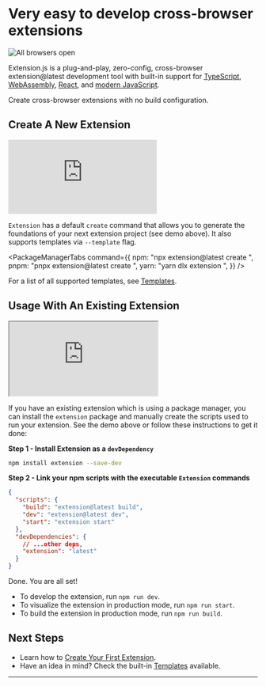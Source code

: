 
# Very easy to develop cross-browser extensions

![All browsers open](../../../assets/browser-all.png)

Extension.js is a plug-and-play, zero-config, cross-browser extension@latest development tool with built-in support for [TypeScript](/docs/guides/development/modern-javascript/typescript), [WebAssembly](/docs/guides/development/webassembly), [React](/docs/guides/development/modern-javascript/react), and [modern JavaScript](/docs/guides/development/modern-javascript/overview).

Create cross-browser extensions with no build configuration.

## Create A New Extension

<div
  style={{
    position: "relative",
    paddingBottom: "62.5%",
    height: 0,
  }}
>
  <iframe
    src="https://www.loom.com/embed/58e21900d693417db1e0e59c0a96c4b3?sid=80cf1003-7ed1-4f9d-a3fb-01c7876983ad"
    frameBorder="0"
    allowFullScreen
    style={{
      position: "absolute",
      top: 0,
      left: 0,
      width: "100%",
      height: "100%",
    }}
  ></iframe>
</div>

`Extension` has a default `create` command that allows you to generate the foundations of your next extension project (see demo above). It also supports templates via `--template` flag.

<PackageManagerTabs
  command={{
    npm: "npx extension@latest create <your-extension-name>",
    pnpm: "pnpx extension@latest create <your-extension-name>",
    yarn: "yarn dlx extension <your-extension-name>",
  }}
/>

For a list of all supported templates, see [Templates](/docs/getting-started/templates).

## Usage With An Existing Extension

<div style={{ position: "relative", paddingBottom: "62.5%", height: 0 }}>
  <iframe
    src="https://www.loom.com/embed/c7ae4fc7cdfc47c39334c7efe3175dd9?sid=035792a7-aec9-4f1a-852b-47ca7166a539"
    allowFullScreen
    style={{
      position: "absolute",
      top: 0,
      left: 0,
      width: "100%",
      height: "100%",
    }}
  ></iframe>
</div>

If you have an existing extension which is using a package manager, you can install the `extension` package and manually create the scripts used to run your extension. See the demo above or follow these instructions to get it done:

**Step 1 - Install Extension as a `devDependency`**

```sh
npm install extension --save-dev
```

**Step 2 - Link your npm scripts with the executable `Extension` commands**

```json
{
  "scripts": {
    "build": "extension@latest build",
    "dev": "extension@latest dev",
    "start": "extension start"
  },
  "devDependencies": {
    // ...other deps,
    "extension": "latest"
  }
}
```

Done. You are all set!

- To develop the extension, run `npm run dev`.
- To visualize the extension in production mode, run `npm run start`.
- To build the extension in production mode, run `npm run build`.

## Next Steps

- Learn how to [Create Your First Extension](/docs/getting-started/create-your-first-extension).
- Have an idea in mind? Check the built-in [Templates](/docs/getting-started/templates) available.

---
